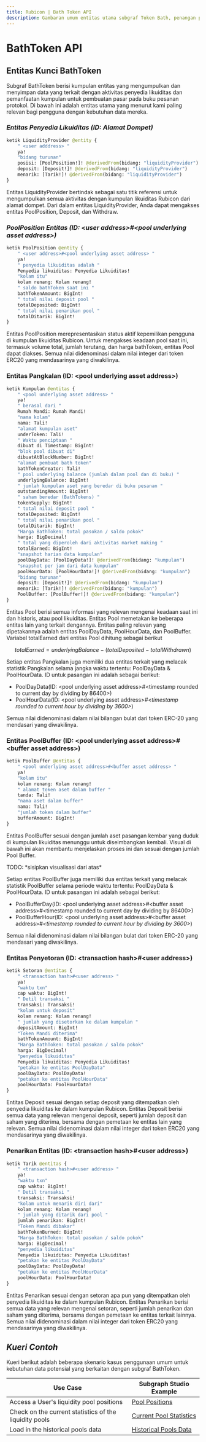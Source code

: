 ```yaml
---
title: Rubicon | Bath Token API
description: Gambaran umum entitas utama subgraf Token Bath, penangan peristiwa kontrak, dan contoh kueri untuk berbagai kasus penggunaan.
---
```


# BathToken API

## **Entitas Kunci BathToken**

Subgraf BathToken berisi kumpulan entitas yang mengumpulkan dan menyimpan data yang terkait dengan aktivitas penyedia likuiditas dan pemanfaatan kumpulan untuk pembuatan pasar pada buku pesanan protokol. Di bawah ini adalah entitas utama yang menurut kami paling relevan bagi pengguna dengan kebutuhan data mereka.

### _**Entitas Penyedia Likuiditas (ID: Alamat Dompet)**_

``` graphql
ketik LiquidityProvider @entity {
    " <user adddress> "
    ya!
    "bidang turunan"
    posisi: [PoolPosition!]! @derivedFrom(bidang: "liquidityProvider")
    deposit: [Deposit!]! @derivedFrom(bidang: "liquidityProvider")
    menarik: [Tarik!]! @derivedFrom(bidang: "liquidityProvider")
}
```

Entitas LiquidityProvider bertindak sebagai satu titik referensi untuk mengumpulkan semua aktivitas dengan kumpulan likuiditas Rubicon dari alamat dompet. Dari dalam entitas LiquidityProvider, Anda dapat mengakses entitas PoolPosition, Deposit, dan Withdraw.

### _PoolPosition Entitas (ID: \<user address>#\<pool underlying asset address>)_

``` graphql
ketik PoolPosition @entity {
    " <user address>#<pool underlying asset address> "
    ya!
    " penyedia likuiditas adalah "
    Penyedia likuiditas: Penyedia Likuiditas!
    "kolam itu"
    kolam renang: Kolam renang!
    " saldo bathToken saat ini "
    bathTokenAmount: BigInt!
    " total nilai deposit pool "
    totalDeposited: BigInt!
    " total nilai penarikan pool "
    totalDitarik: BigInt!
}
```

Entitas PoolPosition merepresentasikan status aktif kepemilikan pengguna di kumpulan likuiditas Rubicon. Untuk mengakses keadaan pool saat ini, termasuk volume total, jumlah terutang, dan harga bathToken, entitas Pool dapat diakses. Semua nilai didenominasi dalam nilai integer dari token ERC20 yang mendasarinya yang diwakilinya.

### Entitas Pangkalan (ID: \<pool underlying asset address>)

``` graphql
ketik Kumpulan @entitas {
    " <pool underlying asset address> "
    ya!
    " berasal dari "
    Rumah Mandi: Rumah Mandi!
    "nama kolam"
    nama: Tali!
    "alamat kumpulan aset"
    underToken: Tali!
    " Waktu penciptaan "
    dibuat di Timestamp: BigInt!
    "blok pool dibuat di"
    dibuatAtBlockNumber: BigInt!
    "alamat pembuat bath token"
    bathTokenCreator: Tali!
    " pool underlying balance (jumlah dalam pool dan di buku) "
    underlyingBalance: BigInt!
    " jumlah kumpulan aset yang beredar di buku pesanan "
    outstandingAmount: BigInt!
    " saham beredar (BathTokens) "
    tokenSupply: BigInt!
    " total nilai deposit pool "
    totalDeposited: BigInt!
    " total nilai penarikan pool "
    totalDitarik: BigInt!
    "Harga BathToken: total pasokan / saldo pokok"
    harga: BigDecimal!
    " total yang diperoleh dari aktivitas market making "
    totalEarned: BigInt!
    "snapshot harian data kumpulan"
    poolDayData: [PoolDayData!]! @derivedFrom(bidang: "kumpulan")
    "snapshot per jam dari data kumpulan"
    poolHourData: [PoolHourData!]! @derivedFrom(bidang: "kumpulan")
    "bidang turunan"
    deposit: [Deposit!]! @derivedFrom(bidang: "kumpulan")
    menarik: [Tarik!]! @derivedFrom(bidang: "kumpulan")
    PoolBuffer: [PoolBuffer!]! @derivedFrom(bidang: "kumpulan")
}
```

Entitas Pool berisi semua informasi yang relevan mengenai keadaan saat ini dan historis, atau pool likuiditas. Entitas Pool memetakan ke beberapa entitas lain yang terkait dengannya. Entitas paling relevan yang dipetakannya adalah entitas PoolDayData, PoolHourData, dan PoolBuffer. Variabel totalEarned dari entitas Pool dihitung sebagai berikut

$$
totalEarned = underlyingBalance - (totalDeposited - totalWithdrawn)
$$

Setiap entitas Pangkalan juga memiliki dua entitas terkait yang melacak statistik Pangkalan selama jangka waktu tertentu: PoolDayData & PoolHourData. ID untuk pasangan ini adalah sebagai berikut:

* PoolDayData(ID: \<pool underlying asset address>#\<timestamp rounded to current day by dividing by 86400>)
* PoolHourData(ID: \<pool underlying asset address>#_\<timestamp rounded to current hour by dividing by 3600>_)

Semua nilai didenominasi dalam nilai bilangan bulat dari token ERC-20 yang mendasari yang diwakilinya.

### Entitas PoolBuffer (ID: \<pool underlying asset address>#\<buffer asset address>)

``` graphql
ketik PoolBuffer @entitas {
    " <pool underlying asset address>#<buffer asset address> "
    ya!
    "kolam itu"
    kolam renang: Kolam renang!
    " alamat token aset dalam buffer "
    tanda: Tali!
    "nama aset dalam buffer"
    nama: Tali!
    "jumlah token dalam buffer"
    bufferAmount: BigInt!
}
```

Entitas PoolBuffer sesuai dengan jumlah aset pasangan kembar yang duduk di kumpulan likuiditas menunggu untuk diseimbangkan kembali. Visual di bawah ini akan membantu menjelaskan proses ini dan sesuai dengan jumlah Pool Buffer.

TODO: \*sisipkan visualisasi dari atas\*

Setiap entitas PoolBuffer juga memiliki dua entitas terkait yang melacak statistik PoolBuffer selama periode waktu tertentu: PoolDayData & PoolHourData. ID untuk pasangan ini adalah sebagai berikut:

* PoolBufferDay(ID: \<pool underlying asset address>#\<buffer asset address>#\<timestamp rounded to current day by dividing by 86400>)
* PoolBufferHour(ID: \<pool underlying asset address>#\<buffer asset address>#_\<timestamp rounded to current hour by dividing by 3600>_)

Semua nilai didenominasi dalam nilai bilangan bulat dari token ERC-20 yang mendasari yang diwakilinya.

### Entitas Penyetoran (ID: \<transaction hash>#\<user address>)

``` graphql
ketik Setoran @entitas {
    " <transaction hash>#<user address> "
    ya!
    "waktu txn"
    cap waktu: BigInt!
    " Detil transaksi "
    transaksi: Transaksi!
    "kolam untuk deposit"
    kolam renang: Kolam renang!
    " jumlah yang disetorkan ke dalam kumpulan "
    depositAmount: BigInt!
    "Token Mandi diterima"
    bathTokenAmount: BigInt!
    "Harga BathToken: total pasokan / saldo pokok"
    harga: BigDecimal!
    "penyedia likuiditas"
    Penyedia likuiditas: Penyedia Likuiditas!
    "petakan ke entitas PoolDayData"
    poolDayData: PoolDayData!
    "petakan ke entitas PoolHourData"
    poolHourData: PoolHourData!
}
```

Entitas Deposit sesuai dengan setiap deposit yang ditempatkan oleh penyedia likuiditas ke dalam kumpulan Rubicon. Entitas Deposit berisi semua data yang relevan mengenai deposit, seperti jumlah deposit dan saham yang diterima, bersama dengan pemetaan ke entitas lain yang relevan. Semua nilai didenominasi dalam nilai integer dari token ERC20 yang mendasarinya yang diwakilinya.

### Penarikan Entitas (ID: \<transaction hash>#\<user address>)

``` graphql
ketik Tarik @entitas {
    " <transaction hash>#<user address> "
    ya!
    "waktu txn"
    cap waktu: BigInt!
    " Detil transaksi "
    transaksi: Transaksi!
    "kolam untuk menarik diri dari"
    kolam renang: Kolam renang!
    " jumlah yang ditarik dari pool "
    jumlah penarikan: BigInt!
    "Token Mandi dibakar"
    bathTokenBurned: BigInt!
    "Harga BathToken: total pasokan / saldo pokok"
    harga: BigDecimal!
    "penyedia likuiditas"
    Penyedia likuiditas: Penyedia Likuiditas!
    "petakan ke entitas PoolDayData"
    poolDayData: PoolDayData!
    "petakan ke entitas PoolHourData"
    poolHourData: PoolHourData!
}
```

Entitas Penarikan sesuai dengan setoran apa pun yang ditempatkan oleh penyedia likuiditas ke dalam kumpulan Rubicon. Entitas Penarikan berisi semua data yang relevan mengenai setoran, seperti jumlah penarikan dan saham yang diterima, bersama dengan pemetaan ke entitas terkait lainnya. Semua nilai didenominasi dalam nilai integer dari token ERC20 yang mendasarinya yang diwakilinya.

## _**Kueri Contoh**_

Kueri berikut adalah beberapa skenario kasus penggunaan umum untuk kebutuhan data potensial yang berkaitan dengan subgraf BathToken.

| Use Case                                               | Subgraph Studio Example                                                                                                                  |
| ------------------------------------------------------ | ---------------------------------------------------------------------------------------------------------------------------------------- |
| Access a User's liquidity pool positions               | [Pool Positions](https://thegraph.com/hosted-service/subgraph/denverbaumgartner/bathtoken?query=liquidityProviders)                      |
| Check on the current statistics of the liquidity pools | [Current Pool Statistics](https://thegraph.com/hosted-service/subgraph/denverbaumgartner/bathtoken?query=Pools)                          |
| Load in the historical pools data                      | [Historical Pools Data](https://thegraph.com/hosted-service/subgraph/denverbaumgartner/bathtoken?query=Pools%20Historical%20Performance) |